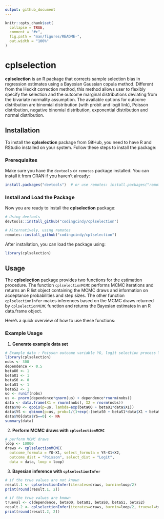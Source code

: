 ```yaml
---
output: github_document
---
```


<!-- README.md is generated from README.Rmd. Please edit that file -->

```r
knitr::opts_chunk$set(
  collapse = TRUE,
  comment = "#>",
  fig.path = "man/figures/README-",
  out.width = "100%"
)
```

# cplselection

<!-- badges: start -->
<!-- badges: end -->

**cplselection** is an R package that corrects sample selection bias in regression estimates using a Bayesian Gaussian copula method. Different from the Heckit correction method, this method allows user to flexibly specify the selection and the outcome marginal distributions deviating from the bivariate normality assumption. The available options for outcome distribution are binomial distribution (with probit and logit link), Poisson distribution, negative binomial distribution, exponential distribution and normal distribution.

## Installation

To install the **cplselection** package from GitHub, you need to have R and RStudio installed on your system. Follow these steps to install the package:

### Prerequisites

Make sure you have the `devtools` or `remotes` package installed. You can install it from CRAN if you haven't already:

```r
install.packages("devtools")  # or use remotes: install.packages("remotes")
``` 

### Install and Load the Package

Now you are ready to install the **cplselection** package:

``` r
# Using devtools
devtools::install_github("codingcindy/cplselection")

# Alternatively, using remotes
remotes::install_github("codingcindy/cplselection")
```

After installation, you can load the package using:

```r
library(cplselection)
```

## Usage

The **cplselection** package provides two functions for the estimation procedure. The function `cplselectionMCMC` performs MCMC iterations and returns an R list object containing the MCMC draws and information on acceptance probabilities and step sizes. The other function `cplselectionInfer` makes inferences based on the MCMC draws returned by `cplselectionMCMC` function and returns the Bayesian estimates in an R data.frame object.

Here’s a quick overview of how to use these functions: 

### Example Usage

1. **Generate example data set**
  ```r
  # Example data : Poisson outcome variable YO, logit selection process YS
  library(cplselection)
  nobs <- 300
  dependence <- 0.5
  betaO0 <- 1
  betaO1 <- 1
  betaS0 <- 0
  betaS1 <- 1
  betaS2 <- 1
  uo <- runif(nobs)
  us <- pnorm(dependence*qnorm(uo) + dependence*rnorm(nobs))
  data <- data.frame(X1 = rnorm(nobs), X2 = rnorm(nobs))
  data$YO <- qpois(p=uo, lambda=exp(betaO0 + betaO1*data$X1))
  data$YS <- qbinom(p=us, prob=1/(1+exp(-(betaS0 + betaS1*data$X1 + betaS2*data$X2))), size=1)
  data$YO[data$YS==0] <- NA
  summary(data)
  ```
2. **Perform MCMC draws with `cplselectionMCMC`**
  ```r
  # perform MCMC draws
  loop <- 10000
  draws <- cplselectionMCMC(
    outcome_formula = YO~X1, select_formula = YS~X1+X2,
    outcome_dist = "Poisson", select_dist = "Logit", 
    data = data, loop = loop)
  ```
3. **Bayesian inference with `cplselectionInfer`**
  ```r
  # if the true values are not known
  result.1 <- cplselectionInfer(iterates=draws, burnin=loop/2)
  print(round(result.1, 2))
  
  # if the true values are known
  trueval <- c(dependence, betaO0, betaO1, betaS0, betaS1, betaS2)
  result.2 <- cplselectionInfer(iterates=draws, burnin=loop/2, trueval=trueval)
  print(round(result.2, 2))
  ```
